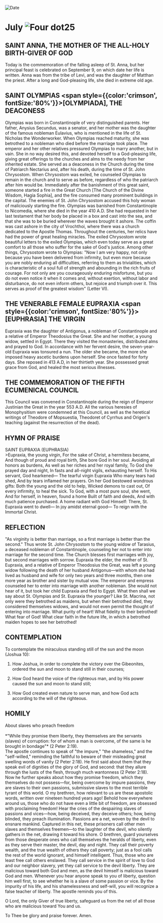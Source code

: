 
<RunningHead />
<Image src="/title-imprint.png" height={68} width={50} alt="Date" className="title-imprint"/>

# <div id="date">July <Image className="four-dot" src="/four-dot.png" height={15} width={15} alt="Four dot" />25</div>

## SAINT ANNA, THE MOTHER OF THE ALL-HOLY BIRTH-GIVER OF GOD

Today is the commemoration of the falling asleep of St. Anna, but her principal feast is celebrated on September 9, on which date her life is written. Anna was from the tribe of Levi, and was the daughter of Matthan the priest. After a long and God-pleasing life, she died in extreme old age.

## SAINT OLYMPIAS <span style={{color:'crimson', fontSize:'80%'}}>[OLYMPIADA]</span>, THE DEACONESS

Olympias was born in Constantinople of very distinguished parents. Her father, Anysius Secundus, was a senator, and her mother was the daughter of the famous nobleman Eulavius, who is mentioned in the life of St. Nicholas the Wonderworker. When Olympias reached maturity, she was betrothed to a nobleman who died before the marriage took place. The emperor and her other relatives pressured Olympias to marry another, but in vain. She in no way desired this, and devoted herself to a God-pleasing life, giving great offerings to the churches and alms to the needy from her inherited estate. She served as a deaconess in the Church during the time of Patriarch Nectarius and, after his death, during the time of St. John Chrysostom. When Chrysostom was exiled, he counseled Olympias to remain in the church and to serve as before, regardless of who the patriarch after him would be. Immediately after the banishment of this great saint, someone started a fire in the Great Church [The Church of the Divine Wisdom, Hagia Sophia], and the fire consumed many prominent buildings in the capital. The enemies of St. John Chrysostom accused this holy woman of maliciously starting the fire. Olympias was banished from Constantinople to Nicomedia, where she died in the year 410 A.D. She had requested in her last testament that her body be placed in a box and cast into the sea, and that she was to be buried wherever the waves brought it ashore.  The coffin was cast ashore in the city of Vrochthoi, where there was a church dedicated to the Apostle Thomas. Throughout the centuries, her relics have had the power of great healing miracles. The exiled Chrysostom wrote beautiful letters to the exiled Olympias, which even today serve as a great comfort to all those who suffer for the sake of God's justice. Among other things, Chrysostom wrote to Olympias: "Now I am very happy, not only because you have been delivered from infirmity, but even more because you are nobly enduring all difficulties, referring to them as trivialities, which is characteristic of a soul full of strength and abounding in the rich fruits of courage. For not only are you courageously enduring misfortune, but you do not even notice it when it comes and, without exertion, without labor and disturbance, do not even inform others, but rejoice and triumph over it. This serves as proof of the greatest wisdom" (Letter VI).

## THE VENERABLE FEMALE EUPRAXIA <span style={{color:'crimson', fontSize:'80%'}}>[EUPHRASIA]</span> THE VIRGIN

Eupraxia was the daughter of Antigonus, a nobleman of Constantinople and a relative of Emperor Theodosius the Great. She and her mother, a young widow, settled in Egypt. There they visited the monasteries, distributed alms and prayed to God. In accordance with her fervent desire, the seven-year-old Eupraxia was tonsured a nun. The older she became, the more she imposed heavy ascetic burdens upon herself. She once fasted for forty days. She reposed in 413 A.D, in her thirtieth year. She possessed great grace from God, and healed the most serious illnesses.

## THE COMMEMORATION OF THE FIFTH ECUMENICAL COUNCIL

This Council was convened in Constantinople during the reign of Emperor Justinian the Great in the year 553 A.D. All the various heresies of Monophysitism were condemned at this Council, as well as the heretical writings of Theodore of Mopsuestia, Theodoret of Cyrrhus and Origen's teaching (against the resurrection of the dead).


## HYMN OF PRAISE
<div style={{textAlign:'center', color:'crimson', fontWeight:'bold'}}>
SAINT EUPRAXIA (EUPHRASIA)
</div>
>Eupraxia, the young virgin,  
For the sake of Christ, a hermitess became,  
And though of proud and royal birth,  
She bore God in her soul.  
Avoiding all honors as burdens,  
As well as her riches and her royal family,  
To God she prayed day and night,  
In fasts and all-night vigils, exhausting herself.  
To His servant, God hearkened—  
The tearful virgin Eupraxia  
Who many tears had shed,  
And by tears inflamed her prayers.  
On her God bestowed wondrous gifts:  
Both the young and the old to help,  
Wicked demons to cast out,  
Of every infirmity, to heal the sick.  
To God, with a most pure soul, she went,  
And for herself, in heaven, found a home  
Built of faith and deeds,  
And with much patience purchased.  
A home radiant with God Himself:  
There, St. Eupraxia went to dwell—  
In joy amidst eternal good—  
To reign with the Immortal Christ.  


## REFLECTION

"As virginity is better than marriage, so a first marriage is better than the second." Thus wrote St. John Chrysostom to the young widow of Tarasius, a deceased nobleman of Constantinople, counseling her not to enter into marriage for the second time. The Church blesses first marriages with joy, but second marriages with sorrow. Eupraxia the elder, the mother of St. Eupraxia, and a relative of Emperor Theodosius the Great, was left a young widow following the death of her husband Antigonus—with whom she had lived as husband and wife for only two years and three months, then one more year as brother and sister by mutual vow. The emperor and empress counseled her to enter into marriage with another nobleman. She would not hear of it, but took her child Eupraxia and fled to Egypt. What then shall we say about St. Olympias and St. Eupraxia the younger? Like St. Macrina, not only were they betrothed as maidens, but when their betrothed died, they considered themselves widows, and would not even permit the thought of entering into marriage. What purity of heart! What fidelity to their betrothed! What fear of God! What clear faith in the future life, in which a betrothed maiden hopes to see her betrothed!


## CONTEMPLATION

To contemplate the miraculous standing still of the sun and the moon (Joshua 10):

1. How Joshua, in order to complete the victory over the Gibeonites, ordered the sun and moon to stand still in their courses;

2. How God heard the voice of the righteous man, and by His power caused the sun and moon to stand still;

3. How God created even nature to serve man, and how God acts according to the will of the righteous.


## HOMILY
<div style={{textAlign:'center', color:'crimson', fontWeight:'bold'}}>
About slaves who preach freedom
</div>
<br />
<div style={{textAlign:'right'}}>
*"While they promise them liberty, they themselves are the servants (slaves) of corruption: for of whom a man is overcome, of the same is he brought in bondage"* (2 Peter 2:19).
</div>
The apostle continues to speak of "the impure," "the shameless," and the "self-willed," reminding the faithful to beware of their misleading great swelling words of vanity (2 Peter 2:18). He first said about them that they speak evil of dignities of the glory of God, and second: that they allure through the lusts of the flesh, through much wantonness (2 Peter 2:18). Now he further speaks about how they promise freedom, which they themselves do not possess—for, being overcome by impure passions, they are slaves to their own passions, submissive slaves to the most terrible tyrant of this world. O my brethren, how relevant to us are these apostolic words, written over nineteen hundred years ago! Behold how everywhere around us, those who do not have even a little bit of freedom, are obsessed with proclaiming freedom! Hear the cries of the despairing slaves of passions and vices—how, being deceived, they deceive others; how, being blinded, they preach illumination. Passions are a net, woven by the devil to ensnare mankind. Captured in this net, these prisoners call other men slaves and themselves freemen—to the laughter of the devil, who silently gathers in the net, drawing it toward his shore. O brethren, guard yourselves from those desperate ones who call themselves the heralds of liberty, even as they serve their master, the devil, day and night. They call their poverty wealth, and the true wealth of others they call poverty; just as a fool calls the rest of the world ignorant, and himself intelligent. Thus, those who are least free call others enslaved. They call service in the spirit of love to God and our neighbor slavery, yet they call service to the devil liberty. They are malicious toward both God and men, as the devil himself is malicious toward God and men. Whenever you hear anyone speak to you of liberty, question him well first, to see whether he is a slave of some passion or vice. By the impurity of his life, and his shamelessness and self-will, you will recognize a false teacher of liberty. The apostle reminds you of this.

O Lord, the only Giver of true liberty, safeguard us from the net of all those who are malicious toward You and us.

To Thee be glory and praise forever. Amen.

